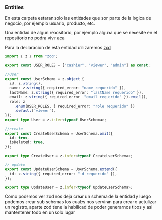 ### Entities

En esta carpeta estaran solo las entidades que son parte de la logica de negocio, por ejemplo usuario, producto, etc.

Una entidad de algun repositorio, por ejemplo alguna que se necesite en el repositorio no podra vivir aca

Para la declaracion de esta entidad utilizaremos [zod](/docs/plugin#zod)

```typescript
import { z } from "zod";

export const USER_ROLES = ["cashier", "viewer", "admin"] as const;

//User
export const UserSchema = z.object({
  id: z.string(),
  name: z.string({ required_error: "name requerido" }),
  lastName: z.string({ required_error: "lastName requerido" }),
  email: z.string({ required_error: "email requerido" }).email(),
  role: z
    .enum(USER_ROLES, { required_error: "role requerido" })
    .default("viewer"),
});
export type User = z.infer<typeof UserSchema>;

//create
export const CreateUserSchema = UserSchema.omit({
  id: true,
  isDeleted: true,
});

export type CreateUser = z.infer<typeof CreateUserSchema>;

// update
export const UpdateUserSchema = UserSchema.extend({
  id: z.string({ required_error: "id requerido" }),
});

export type UpdateUser = z.infer<typeof UpdateUserSchema>;
```
Como podemos ver zod nos deja crear un schema de la entidad y luego podemos crear sub schemas los cuales nos serviran para crear o actulizar un registro, aparte zod tiene la habilidad de poder generarnos tipos y asi mantentener todo en un solo lugar

